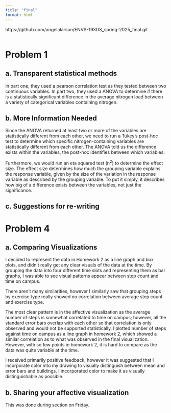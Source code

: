 ```yaml
---
title: "final"
format: html
---
```


https://github.com/angelalarson/ENVS-193DS_spring-2025_final.git

```r

```

# Problem 1

## a. Transparent statistical methods

In part one, they used a pearson correlation test as they tested between two continuous variables. In part two, they used a ANOVA to determine if there is a statistically significant difference in the average nitrogen load between a variety of categorical variables containing nitrogen.

## b. More Information Needed

Since the ANOVA returned at least two or more of the variables are statistically different from each other, we need to run a Tukey's post-hoc test to determine which specific nitrogen-containing variables are statistically different from each other. The ANOVA told us the difference exists within the variables, the post-hoc identifies between which variables.

Furthermore, we would run an eta squared test (n^2^) to determine the effect size. The effect size determines how much the grouping variable explains the response variable, given by the size of the variation in the response variable as described by the grouping variable. To put it simply, it describes how big of a difference exists between the variables, not just the significance. 

## c. Suggestions for re-writing


# Problem 4

## a. Comparing Visualizations

I decided to represent the data in Homework 2 as a line graph and box plots, and didn't really get any clear visuals of the data at the time. By grouping the data into four different time slots and representing them as bar graphs, I was able to see visual patterns appear between step count and time on campus.

There aren't many similarities, however I similarly saw that grouping steps by exercise type really showed no correlation between average step count and exercise type. 

The most clear pattern is in the affective visualization as the average number of steps is somewhat correlated to time on campus; however, all the standard error bars overlap with each other so that correlation is only observed and would not be supported statistically. I plotted number of steps against time on campus as a line graph in homework 2, which showed a similar correlation as to what was observed in the final visualization. However, with so few points in homework 2, it is hard to compare as the data was quite variable at the time.

I received primarily positive feedback, however it was suggested that I incorporate color into my drawing to visually distinguish between mean and error bars and buildings. I incorporated color to make it as visually distinguishable as possible.

## b. Sharing your affective visualization

This was done during section on Friday.

